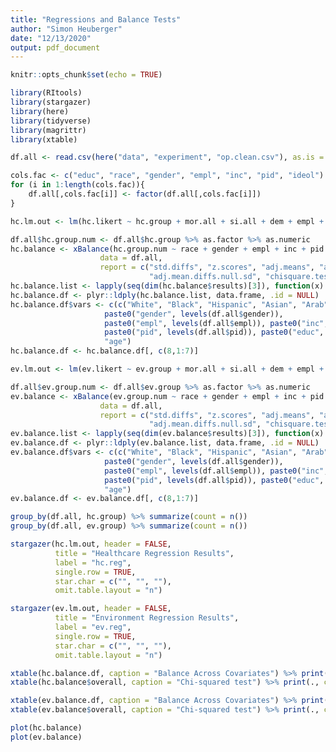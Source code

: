 ```yaml
---
title: "Regressions and Balance Tests"
author: "Simon Heuberger"
date: "12/13/2020"
output: pdf_document
---
```


```r
knitr::opts_chunk$set(echo = TRUE)

library(RItools)
library(stargazer)
library(here)
library(tidyverse)
library(magrittr)
library(xtable)
```



```r
df.all <- read.csv(here("data", "experiment", "op.clean.csv"), as.is = TRUE)

cols.fac <- c("educ", "race", "gender", "empl", "inc", "pid", "ideol")
for (i in 1:length(cols.fac)){
    df.all[,cols.fac[i]] <- factor(df.all[,cols.fac[i]])
}

hc.lm.out <- lm(hc.likert ~ hc.group + mor.all + si.all + dem + empl + inc, data = df.all)

df.all$hc.group.num <- df.all$hc.group %>% as.factor %>% as.numeric
hc.balance <- xBalance(hc.group.num ~ race + gender + empl + inc + pid + educ + age, 
                    data = df.all, 
                    report = c("std.diffs", "z.scores", "adj.means", "adj.mean.diffs", 
                               "adj.mean.diffs.null.sd", "chisquare.test", "p.values"))
hc.balance.list <- lapply(seq(dim(hc.balance$results)[3]), function(x) hc.balance$results[ , , x])
hc.balance.df <- plyr::ldply(hc.balance.list, data.frame, .id = NULL)
hc.balance.df$vars <- c(c("White", "Black", "Hispanic", "Asian", "Arab", "Indian", "Hawaiian", "Other"), 
                     paste0("gender", levels(df.all$gender)), 
                     paste0("empl", levels(df.all$empl)), paste0("inc", levels(df.all$inc)), 
                     paste0("pid", levels(df.all$pid)), paste0("educ", levels(df.all$educ)), 
                     "age")
hc.balance.df <- hc.balance.df[, c(8,1:7)]

```

```r

ev.lm.out <- lm(ev.likert ~ ev.group + mor.all + si.all + dem + empl + inc, data = df.all)

df.all$ev.group.num <- df.all$ev.group %>% as.factor %>% as.numeric
ev.balance <- xBalance(ev.group.num ~ race + gender + empl + inc + pid + educ + age, 
                    data = df.all, 
                    report = c("std.diffs", "z.scores", "adj.means", "adj.mean.diffs", 
                               "adj.mean.diffs.null.sd", "chisquare.test", "p.values"))
ev.balance.list <- lapply(seq(dim(ev.balance$results)[3]), function(x) ev.balance$results[ , , x])
ev.balance.df <- plyr::ldply(ev.balance.list, data.frame, .id = NULL)
ev.balance.df$vars <- c(c("White", "Black", "Hispanic", "Asian", "Arab", "Indian", "Hawaiian", "Other"), 
                     paste0("gender", levels(df.all$gender)), 
                     paste0("empl", levels(df.all$empl)), paste0("inc", levels(df.all$inc)), 
                     paste0("pid", levels(df.all$pid)), paste0("educ", levels(df.all$educ)), 
                     "age")
ev.balance.df <- ev.balance.df[, c(8,1:7)]

```


```r
group_by(df.all, hc.group) %>% summarize(count = n())
group_by(df.all, ev.group) %>% summarize(count = n())

```

\clearpage

```r

stargazer(hc.lm.out, header = FALSE,
          title = "Healthcare Regression Results",
          label = "hc.reg",
          single.row = TRUE,
          star.char = c("", "", ""),
          omit.table.layout = "n")

stargazer(ev.lm.out, header = FALSE,
          title = "Environment Regression Results",
          label = "ev.reg",
          single.row = TRUE,
          star.char = c("", "", ""),
          omit.table.layout = "n")

```

\clearpage

\begin{verbatim}
group.num ~ race + gender + empl + inc + pid + educ + age, data = df.first.omit, 
    report = c("std.diffs", "z.scores", "adj.means", "adj.mean.diffs", 
    "adj.mean.diffs.null.sd", "chisquare.test", "p.values")
\end{verbatim}                               
                              

```r
xtable(hc.balance.df, caption = "Balance Across Covariates") %>% print(., comment=FALSE, include.rownames=FALSE)
xtable(hc.balance$overall, caption = "Chi-squared test") %>% print(., comment = FALSE, include.rownames=FALSE)

xtable(ev.balance.df, caption = "Balance Across Covariates") %>% print(., comment=FALSE, include.rownames=FALSE)
xtable(ev.balance$overall, caption = "Chi-squared test") %>% print(., comment = FALSE, include.rownames=FALSE)
```

\clearpage


```r
plot(hc.balance)
plot(ev.balance)
```



